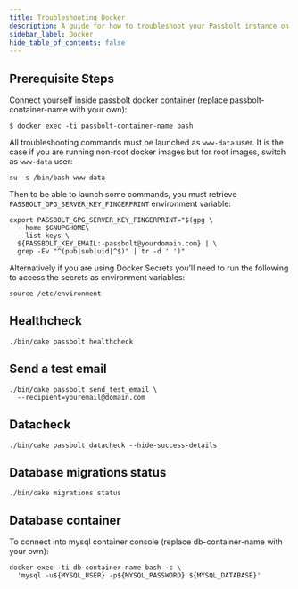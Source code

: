 ```yaml
---
title: Troubleshooting Docker
description: A guide for how to troubleshoot your Passbolt instance on Docker
sidebar_label: Docker
hide_table_of_contents: false
---
```


## Prerequisite Steps

Connect yourself inside passbolt docker container (replace passbolt-container-name with your own):

`$ docker exec -ti passbolt-container-name bash`

All troubleshooting commands must be launched as `www-data` user. It is the case if you are running non-root docker images but for root images, switch as `www-data` user:

`su -s /bin/bash www-data`

Then to be able to launch some commands, you must retrieve `PASSBOLT_GPG_SERVER_KEY_FINGERPRINT` environment variable:
```
export PASSBOLT_GPG_SERVER_KEY_FINGERPRINT="$(gpg \
  --home $GNUPGHOME\
  --list-keys \
  ${PASSBOLT_KEY_EMAIL:-passbolt@yourdomain.com} | \
  grep -Ev "^(pub|sub|uid|^$)" | tr -d ' ')"
```
Alternatively if you are using Docker Secrets you’ll need to run the following to access the secrets as environment variables:

`source /etc/environment`

## Healthcheck

`./bin/cake passbolt healthcheck`

## Send a test email
```
./bin/cake passbolt send_test_email \
  --recipient=youremail@domain.com
```
## Datacheck

`./bin/cake passbolt datacheck --hide-success-details`

## Database migrations status

`./bin/cake migrations status`

## Database container

To connect into mysql container console (replace db-container-name with your own):
```
docker exec -ti db-container-name bash -c \
  'mysql -u${MYSQL_USER} -p${MYSQL_PASSWORD} ${MYSQL_DATABASE}'
```